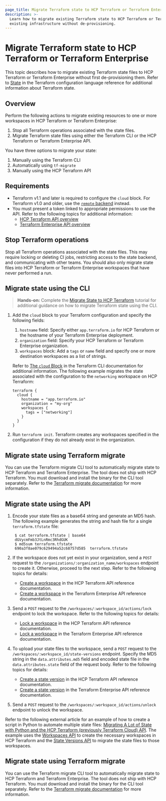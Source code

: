 ```yaml
---
page_title: Migrate Terraform state to HCP Terraform or Terraform Enterprise
description: >-
  Learn how to migrate existing Terraform state to HCP Terraform or Terraform Enterprise so that you can manage
  existing infrastructure without de-provisioning.
---
```


# Migrate Terraform state to HCP Terraform or Terraform Enterprise

This topic describes how to migrate existing Terraform state files to HCP Terraform or Terraform Enterprise without first de-provisioning them. Refer to [State](/terraform/language/state) in the Terraform configuration language reference for additional information about Terraform state. 

## Overview

Perform the following actions to migrate existing resources to one or more workspaces in HCP Terraform or Terraform Enterprise:

1. Stop all Terraform operations associated with the state files. 
1. Migrate Terraform state files using either the Terraform CLI or the HCP Terraform or Terraform Enterprise API.

You have three options to migrate your state:

1. Manually using the Terraform CLI
1. Automatically using `tf-migrate`
1. Manually using the HCP Terraform API

## Requirements

- Terraform v1.1 and later is required to configure the `cloud` block. For Terraform v1.0 and older, use the [`remote` backend](/terraform/language/settings/backends/remote) instead.
- You must present a token linked to appropriate permissions to use the API. Refer to the following topics for additional information:
  - [HCP Terraform API overview](/terraform/cloud-docs/api-docs)
  - [Terraform Enterprise API overview](/terraform/enterprise/api-docs)

## Stop Terraform operations

Stop all Terraform operations associated with the state files. This may require locking or deleting CI jobs, restricting access to the state backend, and communicating with other teams. You should also only migrate state files into HCP Terraform or Terraform Enterprise workspaces that have never performed a run.

## Migrate state using the CLI

> **Hands-on:** Complete the [Migrate State to HCP Terraform](/terraform/tutorials/state/cloud-migrate) tutorial for additional guidance on how to migrate Terraform state using the CLI.


1. Add the `cloud` block to your Terraform configuration and specify the following fields:
   1. `hostname` field: Specify either `app.terraform.io` for HCP Terraform or the hostname of your Terraform Enterprise deployment. 
   1. `organization` field: Specify your HCP Terraform or Terraform Enterprise organization. 
   1. `workspaces` block: Add a `tags` or `name` field and specify one or more destination workspaces as a list of strings. 

   Refer to [The `cloud` Block](/terraform/cli/cloud/settings#the-cloud-block) in the Terraform CLI documentation for additional information. The following example migrates the state associated with the configuration to the `networking` workspace on HCP Terraform:

   ```hcl
   terraform {
     cloud {
       hostname = "app.terraform.io"
       organization = "my-org"
       workspaces {
         tags = ["networking"]
       }
     }
   }
   ```

1. Run `terraform init`. Terraform creates any workspaces specified in the configuration if they do not already exist in the organization.

## Migrate state using Terraform migrate

You can use the Terraform migrate CLI tool to automatically migrate state to HCP Terraform and Terraform Enterprise. The tool does not ship with HCP Terraform. You must download and install the binary for the CLI tool separately. Refer to the [Terraform migrate documentation](/terraform/cloud-docs/migrate/tf-migrate) for more information.

## Migrate state using the API

1. Encode your state files as a base64 string and generate an MD5 hash. The following example generates the string and hash file for a single `terraform.tfstate` file:

   ```shell-session
    $ cat terraform.tfstate | base64
    dGVycmFmb3JtLnRmc3RhdGUK
    $ md5sum terraform.tfstate
    690a3f8ae079c629494a52c68757d585  terraform.tfstate
    ```
   
1. If the workspace does not yet exist in your organization, send a `POST` request to the `/organizations/:organization_name/workspaces` endpoint to create it. Otherwise, proceed to the next step. Refer to the following topics for details:
   - [Create a workspace](/terraform/cloud-docs/api-docs/workspaces#create-a-workspace) in the HCP Terraform API reference documentation. 
   - [Create a workspace](/terraform/enterprise/api-docs/workspaces#create-a-workspace) in the Terraform Enterprise API reference documentation.
1. Send a `POST` request to the `/workspaces/:workspace_id/actions/lock` endpoint to lock the workspace. Refer to the following topics for details:
   - [Lock a workspace](/terraform/cloud-docs/api-docs/workspaces#lock-a-workspace) in the HCP Terraform API reference documentation. 
   - [Lock a workspace](/terraform/enterprise/api-docs/workspaces#lock-a-workspace) in the Terraform Enterprise API reference documentation. 
1. To upload your state files to the workspace, send a `POST` request to the `/workspaces/:workspace_id/state-versions` endpoint. Specify the MD5 string in the `data.attributes.md5` field and encoded state file in the `data.attributes.state` field of the request body.  Refer to the following topics for details:
   - [Create a state version](/terraform/cloud-docs/api-docs/state-versions#create-a-state-version) in the HCP Terraform API reference documentation. 
   - [Create a state version](/terraform/enterprise/api-docs/state-versions#create-a-state-version) in the Terraform Enterprise API reference documentation.
1. Send a `POST` request to the `/workspaces/:workspace_id/actions/unlock` endpoint to unlock the workspace. 

Refer to the following external article for an example of how to create a script in Python to automate multiple state files:
[Migrating A Lot of State with Python and the HCP Terraform (previously Terraform Cloud) API](https://medium.com/hashicorp-engineering/migrating-a-lot-of-state-with-python-and-the-terraform-cloud-api-997ec798cd11). The example uses the [Workspaces API](/terraform/cloud-docs/api-docs/workspaces#create-a-workspace) to create the necessary workspaces in HCP Terraform and the [State Versions API](/terraform/cloud-docs/api-docs/state-versions) to migrate the state files to those workspaces.

## Migrate state using Terraform migrate

You can use the Terraform migrate CLI tool to automatically migrate state to HCP Terraform and Terraform Enterprise. The tool does not ship with HCP Terraform. You must download and install the binary for the CLI tool separately. Refer to the [Terraform migrate documentation](/terraform/cloud-docs/migrate/tf-migrate) for more information.